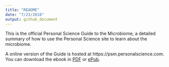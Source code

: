 ```yaml
---
title: "README"
date: "7/23/2018"
output: github_document
---
```



This is the official Personal Science Guide to the Microbiome, a detailed summary of how to use the Personal Science site to learn about the microbiome.

A online version of the Guide is hosted at https://psm.personalscience.com. You can download the ebook in [PDF](psm.pdf) or [ePub](psm.epub).

